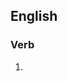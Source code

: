 ==English==

===Verb===
{{head|en|present participle}}

# {{present participle of|decapitate|lang=en|nocat=1}}